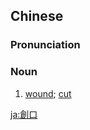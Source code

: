 {{also|创口}}
==Chinese==
{{zh-forms|s=创口}}

===Pronunciation===
{{zh-pron
|m=chuāngkǒu
|cat=n
}}

===Noun===
{{zh-noun}}

# [[wound]]; [[cut]]

[[ja:創口]]